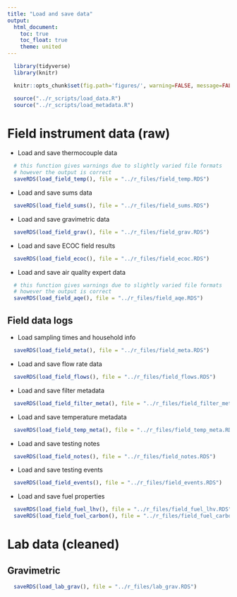 ```yaml
---
title: "Load and save data"
output:
  html_document:
    toc: true
    toc_float: true
    theme: united
---
```


```r
  library(tidyverse)
  library(knitr)
```

```r
  knitr::opts_chunk$set(fig.path='figures/', warning=FALSE, message=FALSE, cache=FALSE)
```

```r
  source("../r_scripts/load_data.R")
  source("../r_scripts/load_metadata.R")
```

# Field instrument data (raw)

* Load and save thermocouple data

```r
  # this function gives warnings due to slightly varied file formats 
  # however the output is correct
  saveRDS(load_field_temp(), file = "../r_files/field_temp.RDS")
```

* Load and save sums data

```r
  saveRDS(load_field_sums(), file = "../r_files/field_sums.RDS")
```

* Load and save gravimetric data

```r
  saveRDS(load_field_grav(), file = "../r_files/field_grav.RDS")
```

* Load and save ECOC field results

```r
  saveRDS(load_field_ecoc(), file = "../r_files/field_ecoc.RDS")
```

* Load and save air quality expert data

```r
  # this function gives warnings due to slightly varied file formats 
  # however the output is correct
  saveRDS(load_field_aqe(), file = "../r_files/field_aqe.RDS")
```
 
## Field data logs

* Load sampling times and household info

```r
  saveRDS(load_field_meta(), file = "../r_files/field_meta.RDS")
```

* Load and save flow rate data

```r
  saveRDS(load_field_flows(), file = "../r_files/field_flows.RDS")
```

* Load and save filter metadata

```r
  saveRDS(load_field_filter_meta(), file = "../r_files/field_filter_meta.RDS")
```

* Load and save temperature metadata

```r
  saveRDS(load_field_temp_meta(), file = "../r_files/field_temp_meta.RDS")
```

* Load and save testing notes

```r
  saveRDS(load_field_notes(), file = "../r_files/field_notes.RDS")
```

* Load and save testing events

```r
  saveRDS(load_field_events(), file = "../r_files/field_events.RDS")
```

* Load and save fuel properties 

```r
  saveRDS(load_field_fuel_lhv(), file = "../r_files/field_fuel_lhv.RDS")
  saveRDS(load_field_fuel_carbon(), file = "../r_files/field_fuel_carbon.RDS")
```


# Lab data (cleaned)

## Gravimetric

```r
  saveRDS(load_lab_grav(), file = "../r_files/lab_grav.RDS")
```
